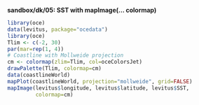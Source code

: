 **sandbox/dk/05: SST with mapImage(... colormap)**

```r
library(oce)
data(levitus, package="ocedata")
library(oce)
Tlim <- c(-2, 30)
par(mar=rep(1, 4))
# Coastline with Mollweide projection
cm <- colormap(zlim=Tlim, col=oceColorsJet)
drawPalette(Tlim, colormap=cm)
data(coastlineWorld)
mapPlot(coastlineWorld, projection="mollweide", grid=FALSE)
mapImage(levitus$longitude, levitus$latitude, levitus$SST,
         colormap=cm)
```
